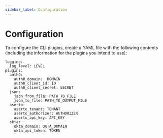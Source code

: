 ```yaml
---
sidebar_label: Configuration
---
```


# Configuration

To configure the CLI plugins, create a YAML file with the following contents (including the information for the plugins you intend to use):

```
logging:
  log_level: LEVEL
plugins:
  auth0:
    auth0_domain:  DOMAIN
    auth0_client_id: ID
    auth0_client_secret: SECRET
  json:
    json_from_file: PATH_TO_FILE
    json_to_file: PATH_TO_OUTPUT_FILE
  aserto:
    aserto_tenant: TENANT
    aserto_authorizer: AUTHORIZER
    aserto_api_key: API_KEY
  okta:
    okta_domain: OKTA_DOMAIN
    okta_api_token: TOKEN
```
